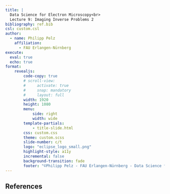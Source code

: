 ```yaml
---
title: |
  Data Science for Electron Microscopy<br>
  Lecture 9: Imaging Inverse Problems 2
bibliography: ref.bib
csl: custom.csl
author:
  - name: Philipp Pelz
    affiliation: 
      - FAU Erlangen-Nürnberg
execute: 
  eval: true
  echo: true
format:
    revealjs: 
        code-copy: true
        # scroll-view:
        #     activate: true
        #     snap: mandatory
        #     layout: full
        width: 1920
        height: 1080
        menu:
            side: right  
            width: wide 
        template-partials:
            - title-slide.html
        css: custom.css  
        theme: custom.scss 
        slide-number: c/t    
        logo: "eclipse_logo_small.png"  
        highlight-style: a11y 
        incremental: false   
        background-transition: fade  
        footer: "©Philipp Pelz - FAU Erlangen-Nürnberg - Data Science for Electron Microscopy"
---     
```

## References 
::: {#refs}
:::



 






































<script>
document.getElementById("marimo-frame").onload = function() {
    try {
        let iframeDoc = document.getElementById("marimo-frame").contentWindow.document;
        let marimoBadge = iframeDoc.querySelector("div.fixed.bottom-0.right-0.z-50");
        if (marimoBadge) {
            marimoBadge.style.display = "none";
            console.log("Marimo badge hidden successfully.");
        } else {
            console.log("Badge not found.");
        }
    } catch (error) {
        console.warn("Unable to modify iframe content due to CORS restrictions.");
    }
};
</script>
</div>